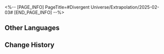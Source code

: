 <%-- [PAGE_INFO]
PageTitle=#Divergent Universe/Extrapolation/2025-02-03#
[END_PAGE_INFO] --%>
{{Event
|name              = Cyclical Extrapolation: Poetic Definition
|image             = Event Cyclical Extrapolation Poetic Definition.png
|type              = Cyclical Extrapolation
|time_known        = yes
|time_start        = 2025-02-03 04:00:00
|time_end          = 2025-02-10 03:59:59
}}

{{Cyclical Extrapolation
|curios     = Robe of The Beauty
|equations  = 
|trailblaze = 
|rewards    = Relic Remains*30; Lost Crystal*3
|boss_1_1   = Frigid Prowler; Stormbringer; Senior Staff: Team Leader; Dreamjolt Troupe's Beyond Overcooked; Dreamjolt Troupe's Sweet Gorilla
|boss_1_2   = Disciples of Sanctus Medicus: Shape Shifter (Bug); The Ascended (Bug); Abundance Sprite: Malefic Ape (Bug); Senior Staff: Team Leader (Bug); Aurumaton Spectral Envoy (Bug); Dreamjolt Troupe's Beyond Overcooked (Bug); Dreamjolt Troupe's Sweet Gorilla (Bug); "Past Confined and Caged" (Bug); "Tomorrow in Harmonious Chords" (Bug); "Present Inebriated in Revelry" (Bug)
|boss_2_1   = Frigid Prowler (Bug); Stormbringer (Bug); Senior Staff: Team Leader (Bug); Dreamjolt Troupe's Beyond Overcooked (Bug); Dreamjolt Troupe's Sweet Gorilla (Bug)
|boss_2_2   = Svarog (Complete); Stellaron Hunter: Kafka (Complete); Abundant Ebon Deer (Complete); Cloud Knight Lieutenant: Yanqing (Complete); Memory Zone Meme "Something Unto Death" (Complete)
|boss_3     = The Past, Present, and Eternal Show (Complete)
|rules      = Obtain this week's Preset Constructs upon entering the first plane
}}

==Other Languages==
{{Other Languages
|en   = Cyclical Extrapolation: Poetic Definition
|zhs  = 周期演算：诗的定义
|zht  = 週期演算：詩的定義
|ja   = 周期演算：詩の定義
|ko   = 주기 연산: 시의 정의
|es   = Cálculo periódico: Qué es la poesía
|fr   = Calcul cyclique&nbsp;: Définition poétique
|ru   = Цикличное вычисление: Поэтичная формулировка
|th   = การคำนวณแบบรอบ: นิยามของบทกวี
|vi   = Ngoại Suy Chu Kỳ: Định Nghĩa Về Thơ
|de   = Zyklische Berechnung: Definition von Poesie
|id   = Kalkulasi Siklus: Definisi Puisi
|pt   = Extrapolação Cíclica: Definição Poética
}}

==Change History==
{{Change History|3.0}}